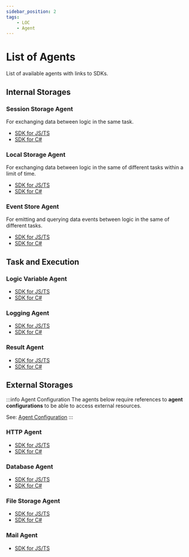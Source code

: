 ```yaml
---
sidebar_position: 2
tags:
    - LOC
    - Agent
---
```


# List of Agents

List of available agents with links to SDKs.

## Internal Storages

### Session Storage Agent

For exchanging data between logic in the same task.

-   [SDK for JS/TS](/sdk-ts/agents/session-storage)
-   [SDK for C#](/sdk-csharp/agents/session-storage)

### Local Storage Agent

For exchanging data between logic in the same of different tasks within a limit of time.

-   [SDK for JS/TS](/sdk-ts/agents/local-storage)
-   [SDK for C#](/sdk-csharp/agents/local-storage)

### Event Store Agent

For emitting and querying data events between logic in the same of different tasks.

-   [SDK for JS/TS](/sdk-ts/category/event-store)
-   [SDK for C#](/sdk-csharp/category/event-store)

## Task and Execution

### Logic Variable Agent

-   [SDK for JS/TS](/sdk-ts/agents/local-var)
-   [SDK for C#](/sdk-csharp/agents/local-var)

### Logging Agent

-   [SDK for JS/TS](/sdk-ts/agents/logging)
-   [SDK for C#](/sdk-csharp/agents/logging)

### Result Agent

-   [SDK for JS/TS](/sdk-ts/agents/result)
-   [SDK for C#](/sdk-csharp/agents/result)

## External Storages

:::info Agent Configuration
The agents below require references to **agent configurations** to be able to access external resources.

See: [Agent Configuration](/main/category/agent-configuration)
:::

### HTTP Agent

-   [SDK for JS/TS](/sdk-ts/agents/http)
-   [SDK for C#](/sdk-csharp/agents/http)

### Database Agent

-   [SDK for JS/TS](/sdk-ts/agents/database)
-   [SDK for C#](/sdk-csharp/agents/database)

### File Storage Agent

-   [SDK for JS/TS](/sdk-ts/agents/file-storage)
-   [SDK for C#](/sdk-csharp/agents/file-storage)

### Mail Agent

-   [SDK for JS/TS](/sdk-ts/agents/mail)
